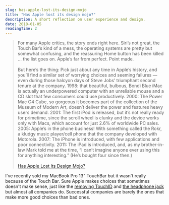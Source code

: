 ```yaml
---
slug: has-apple-lost-its-design-mojo
title: "Has Apple lost its design mojo?"
description: A short reflection on user experience and design.
date: 2018-01-05
readingTime: 2
---
```


>For many Apple critics, the story ends right here. Siri’s not great, the Touch Bar’s kind of a mess, the operating systems are pretty but somewhat confusing, and the reassuring Home button has been killed … the list goes on. Apple’s far from perfect. Point made.<br /><br />But here’s the thing: Pick just about any time in Apple’s history, and you’ll find a similar set of worrying choices and seeming failures — even during those halcyon days of Steve Jobs’ triumphant second tenure at the company. 1998: that beautiful, bulbous, Bondi Blue iMac is actually an underpowered computer with an unreliable mouse and a CD slot that few consumers could use productively. 2000: The Power Mac G4 Cube, so gorgeous it becomes part of the collection of the Museum of Modern Art, doesn’t deliver the power and features heavy users demand. 2001: The first iPod is released, but it’s not really ready for primetime, since the scroll wheel is clunky and the device works only with Macs, which account for just 2.6% of worldwide PC sales. 2005: Apple’s in the phone business! With something called the Rokr, a kludgy music player/cell phone that the company developed with Motorola. 2007: The iPhone is introduced, with few applications and poor connectivity. 2011: The iPad is introduced, and, as my brother-in-law Mark told me at the time, “I can’t imagine anyone ever using this for anything interesting.” (He’s bought four since then.)<br /><br />
<a href="http://fortune.com/2017/12/22/apple-products-design/">Has Apple Lost Its Design Mojo?</a>

I've recently sold my MacBook Pro 13" TouchBar but it wasn't really because of the Touch Bar. Sure Apple makes choices that sometimes doesn't make sense, just like the <a href="/appledesign/">removing TouchID</a> and <a href="/apple/">the headphone jack</a> but almost all companies do. Successful companies are barely the ones that make more good choices than bad ones.